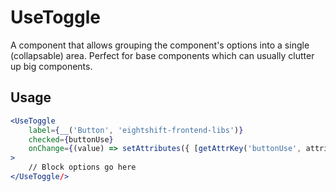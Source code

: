 # UseToggle

A component that allows grouping the component's options into a single (collapsable) area.
Perfect for base components which can usually clutter up big components.

## Usage

```jsx
<UseToggle
	label={__('Button', 'eightshift-frontend-libs')}
	checked={buttonUse}
	onChange={(value) => setAttributes({ [getAttrKey('buttonUse', attributes, manifest)]: value })}
>
	// Block options go here
</UseToggle/>
```
